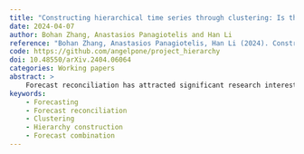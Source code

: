```yaml
---
title: "Constructing hierarchical time series through clustering: Is there an optimal way for forecasting?"
date: 2024-04-07
author: Bohan Zhang, Anastasios Panagiotelis and Han Li
reference: "Bohan Zhang, Anastasios Panagiotelis, Han Li (2024). Constructing hierarchical time series through clustering: Is there an optimal way for forecasting? arXiv. https://arxiv.org/abs/2404.06064."
code: https://github.com/angelpone/project_hierarchy
doi: 10.48550/arXiv.2404.06064
categories: Working papers
abstract: >
    Forecast reconciliation has attracted significant research interest in recent years, with most studies taking the hierarchy of time series as given. We extend existing work that uses time series clustering to construct hierarchies, with the goal of improving forecast accuracy, in three ways. First, we investigate multiple approaches to clustering, including not only different clustering algorithms, but also the way time series are represented and how distance between time series is defined. We find that cluster-based hierarchies lead to improvements in forecast accuracy relative to two-level hierarchies. Second, we devise an approach based on random permutation of hierarchies, keeping the structure of the hierarchy fixed, while time series are randomly allocated to clusters. In doing so, we find that improvements in forecast accuracy that accrue from using clustering do not arise from grouping together similar series but from the structure of the hierarchy. Third, we propose an approach based on averaging forecasts across hierarchies constructed using different clustering methods, that is shown to outperform any single clustering method. All analysis is carried out on two benchmark datasets and a simulated dataset. Our findings provide new insights into the role of hierarchy construction in forecast reconciliation and offer valuable guidance on forecasting practice.
keywords: 
    - Forecasting
    - Forecast reconciliation
    - Clustering
    - Hierarchy construction
    - Forecast combination
---
```

